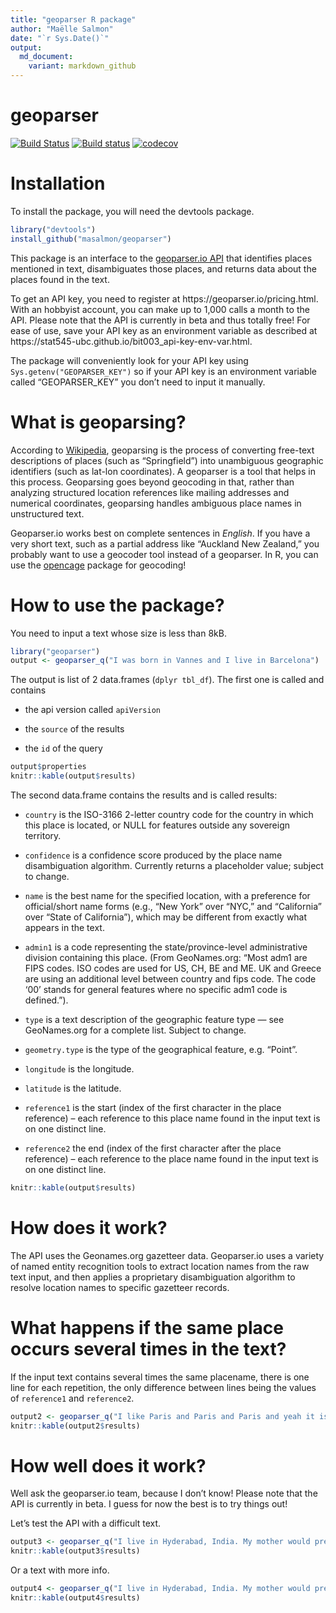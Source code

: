 ```yaml
---
title: "geoparser R package"
author: "Maëlle Salmon"
date: "`r Sys.Date()`"
output:
  md_document:
    variant: markdown_github
---
```

geoparser
=============
[![Build Status](https://travis-ci.org/masalmon/geoparser.svg?branch=master)](https://travis-ci.org/masalmon/geoparser)
[![Build status](https://ci.appveyor.com/api/projects/status/7sw9ufcgh8pk1r5d?svg=true)](https://ci.appveyor.com/project/masalmon/geoparser)
[![codecov](https://codecov.io/gh/masalmon/geoparser/branch/master/graph/badge.svg)](https://codecov.io/gh/masalmon/geoparser)


# Installation

To install the package, you will need the devtools package.

```r
library("devtools")
install_github("masalmon/geoparser")

```

This package is an interface to the [geoparser.io API](https://geoparser.io) that identifies places mentioned in text, disambiguates those places, and returns data about the places found in the text.

To get an API key, you need to register at https://geoparser.io/pricing.html. With an hobbyist account, you can make up to 1,000 calls a month to the API.  Please note that the API is currently in beta and thus totally free! For ease of use, save your API key as an environment variable as described at https://stat545-ubc.github.io/bit003_api-key-env-var.html.

The package will conveniently look for your API key using `Sys.getenv("GEOPARSER_KEY")` so if your API key is an environment variable called "GEOPARSER_KEY" you don't need to input it manually.

# What is geoparsing?

According to [Wikipedia](https://en.wikipedia.org/wiki/Geoparsing), geoparsing is the process of converting free-text descriptions of places (such as "Springfield") into unambiguous geographic identifiers (such as lat-lon coordinates). A geoparser is a tool that helps in this process. Geoparsing goes beyond geocoding in that, rather than analyzing structured location references like mailing addresses and numerical coordinates, geoparsing handles ambiguous place names in unstructured text.

Geoparser.io works best on complete sentences in *English*. If you have a very short text, such as a partial address like "Auckland New Zealand," you probably want to use a geocoder tool instead of a geoparser. In R, you can use the [opencage](https://github.com/ropenscilabs/opencage) package for geocoding!

# How to use the package?

You need to input a text whose size is less than 8kB.

```r
library("geoparser")
output <- geoparser_q("I was born in Vannes and I live in Barcelona")

```

The output is list of 2 data.frames (`dplyr tbl_df`). The first one is called  and contains
 
* the api version called `apiVersion`

* the `source` of the results

* the `id` of the query

```r
output$properties
knitr::kable(output$results)

```

The second data.frame contains the results and is called results:

* `country` is the ISO-3166 2-letter country code for the country in which this place is located, or NULL for features outside any sovereign territory.

* `confidence` is a confidence score produced by the place name disambiguation algorithm. Currently returns a placeholder value; subject to change.

* `name` is the best name for the specified location, with a preference for official/short name forms (e.g., "New York" over "NYC," and "California" over "State of California"), which may be different from exactly what appears in the text.

 * `admin1` is a code representing the state/province-level administrative division containing this place. (From GeoNames.org: "Most adm1 are FIPS codes. ISO codes are used for US, CH, BE and ME. UK and Greece are using an additional level between country and fips code. The code '00' stands for general features where no specific adm1 code is defined.").

 * `type` is a text description of the geographic feature type — see GeoNames.org for a complete list. Subject to change.

 * `geometry.type` is the type of the geographical feature, e.g. "Point".

 * `longitude` is the longitude.

 * `latitude` is the latitude.

* `reference1` is the start (index of the first character in the place reference) --  each reference to this place name found in the input text is on one distinct line.

*  `reference2` the end (index of the first character after the place reference) --  each reference to the place name found in the input text is on one distinct line.


```r
knitr::kable(output$results)

```

# How does it work?

The API uses the Geonames.org gazetteer data. Geoparser.io uses a variety of named entity recognition tools to extract location names from the raw text input, and then applies a proprietary disambiguation algorithm to resolve location names to specific gazetteer records.

# What happens if the same place occurs several times in the text?

If the input text contains several times the same placename, there is one line for each repetition, the only difference between lines being the values of `reference1` and `reference2`.

```r
output2 <- geoparser_q("I like Paris and Paris and Paris and yeah it is in France!")
knitr::kable(output2$results)

```


# How well does it work?

Well ask the geoparser.io team, because I don't know! Please note that the API is currently in beta. I guess for now the best is to try things out!

Let's test the API with a difficult text.

```r
output3 <- geoparser_q("I live in Hyderabad, India. My mother would prefer living in Hyderabad near Islamabad!")
knitr::kable(output3$results)

```

Or a text with more info.

```r
output4 <- geoparser_q("I live in Hyderabad, India. My mother would prefer living in Hyderabad, the city in Pakistan!")
knitr::kable(output4$results)

```


